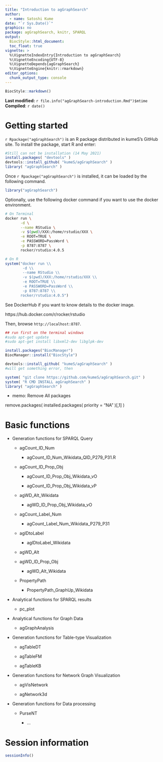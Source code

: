 ```yaml
---
title: "Introduction to agGraphSearch"
author:
  - name: Satoshi Kume
date: "`r Sys.Date()`"
graphics: no
package: agGraphSearch, knitr, SPARQL
output:
  BiocStyle::html_document:
  toc_float: true
vignette: >
  %\VignetteIndexEntry{Introduction to agGraphSearch}
  %\VignetteEncoding{UTF-8}
  %\VignetteDepends{agGraphSearch}
  %\VignetteEngine{knitr::rmarkdown}
editor_options: 
  chunk_output_type: console
---
```


```r
BiocStyle::markdown()
```

**Last modified:** `r file.info("agGraphSearch-introduction.Rmd")$mtime`<br />
**Compiled**: `r date()`

# Getting started

`r Rpackage("agGraphSearch")` is an R package distributed in kumeS's GitHub site.
To install the package, start R and enter:

```r
#Still can not be installation (14 May 2021)
install.packages( "devtools" )
devtools::install_github( "kumeS/agGraphSearch" )
library( "agGraphSearch" )
```

Once `r Rpackage("agGraphSearch")` is installed, it can be loaded by the following command.

```r
library("agGraphSearch")
```

Optionally, use the following docker command if you want to use the docker environment.

```sh
# On Terminal
docker run \
       -d \
       --name RStudio \
       -v $(pwd)/XXX:/home/rstudio/XXX \
       -e ROOT=TRUE \
       -e PASSWORD=PassWord \
       -p 8787:8787 \
       rocker/rstudio:4.0.5
```

```r
# On R
system("docker run \\
        -d \\
        --name RStudio \\
        -v $(pwd)/XXX:/home/rstudio/XXX \\
        -e ROOT=TRUE \\
        -e PASSWORD=PassWord \\
        -p 8787:8787 \\
       rocker/rstudio:4.0.5")
```

See DockerHub if you want to know details to the docker image.

https://hub.docker.com/r/rocker/rstudio

Then, browse `http://localhost:8787`.

```r
## run first on the terminal windows
#sudo apt-get update
#sudo apt-get install libxml2-dev libglpk-dev

install.packages("BiocManager")
BiocManager::install("BiocStyle")

devtools::install_github( "kumeS/agGraphSearch" )
#will get something error, then

system( "git clone https://github.com/kumeS/agGraphSearch.git" )
system( "R CMD INSTALL agGraphSearch" )
library( "agGraphSearch" )

```

- memo: Remove All packages

remove.packages( installed.packages( priority = "NA" )[,1] )

# Basic functions

- Generation functions for SPARQL Query 

  - agCount_ID_Num

    - agCount_ID_Num_Wikidata_QID_P279_P31.R
    
  - agCount_ID_Prop_Obj

    - agCount_ID_Prop_Obj_Wikidata_vO
    
    - agCount_ID_Prop_Obj_Wikidata_vP
  
  - agWD_Alt_Wikidata
  
    - agWD_ID_Prop_Obj_Wikidata_vO

  - agCount_Label_Num

    - agCount_Label_Num_Wikidata_P279_P31
    
  - agIDtoLabel
  
    - agIDtoLabel_Wikidata

  - agWD_Alt

  - agWD_ID_Prop_Obj

    - agWD_Alt_Wikidata
    
  - PropertyPath
  
    - PropertyPath_GraphUp_Wikidata

- Analytical functions for SPARQL results

  - pc_plot

- Analytical functions for Graph Data 

    - agGraphAnalysis

- Generation functions for Table-type Visualization

  - agTableDT

  - agTableFM
  
  - agTableKB
  
- Generation functions for Network Graph Visualization

  - agVisNetwork

  - agNetwork3d
  
- Generation functions for Data processing

  - PurseNT
  
    - ...


# Session information {.unnumbered}
```r
sessionInfo()
```
